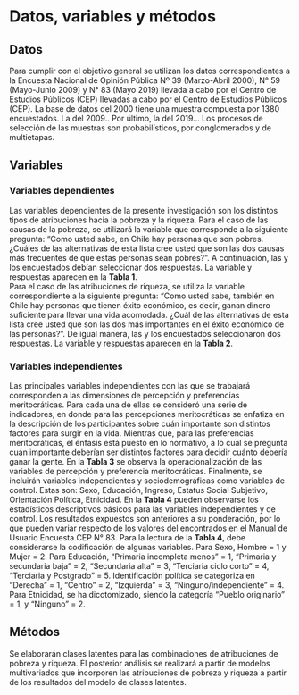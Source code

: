 # Datos, variables y métodos

## Datos

Para cumplir con el objetivo general se utilizan los datos correspondientes a la Encuesta Nacional de Opinión Pública Nº 39 (Marzo-Abril 2000), N° 59 (Mayo-Junio 2009) y N° 83 (Mayo 2019) llevada a cabo por el Centro de Estudios Públicos (CEP) llevadas a cabo por el Centro de Estudios Públicos (CEP). La base de datos del 2000 tiene una muestra compuesta por 1380 encuestados. La del 2009.. Por último, la del 2019... Los procesos de selección de las muestras son probabilísticos, por conglomerados y de multietapas.

## Variables

### Variables dependientes

Las variables dependientes de la presente investigación son los distintos tipos de atribuciones hacia la pobreza y la riqueza. Para el caso de las causas de la pobreza, se utilizará la variable que corresponde a la siguiente pregunta: “Como usted sabe, en Chile hay personas que son pobres. ¿Cuáles de las alternativas de esta lista cree usted que son las dos causas más frecuentes de que estas personas sean pobres?”. A continuación, las y los encuestados debían seleccionar dos respuestas. La variable y respuestas aparecen en la **Tabla 1**.  
Para el caso de las atribuciones de riqueza, se utiliza la variable correspondiente a la siguiente pregunta: “Como usted sabe, también en Chile hay personas que tienen éxito económico, es decir, ganan dinero suficiente para llevar una vida acomodada. ¿Cuál de las alternativas de esta lista cree usted que son las dos más importantes en el éxito económico de las personas?”. De igual manera, las y los encuestados seleccionaron dos respuestas. La variable y respuestas aparecen en la **Tabla 2**. 

### Variables independientes

Las principales variables independientes con las que se trabajará corresponden a las dimensiones de percepción y preferencias meritocráticas. Para cada una de ellas se consideró una serie de indicadores, en donde para las percepciones meritocráticas se enfatiza en la descripción de los participantes sobre cuán importante son distintos factores para surgir en la vida. Mientras que, para las preferencias meritocráticas, el énfasis está puesto en lo normativo, a lo cual se pregunta cuán importante deberían ser distintos factores para decidir cuánto debería ganar la gente. En la **Tabla 3** se observa la operacionalización de las variables de percepción y preferencia meritocráticas.
Finalmente, se incluirán variables independientes y sociodemográficas como variables de control. Estas son: Sexo, Educación, Ingreso, Estatus Social Subjetivo, Orientación Política, Etnicidad. En la **Tabla 4** pueden observarse los estadísticos descriptivos básicos para las variables independientes y de control. Los resultados expuestos son anteriores a su ponderación, por lo que pueden variar respecto de los valores del encontrados en el Manual de Usuario Encuesta CEP N° 83. 
Para la lectura de la **Tabla 4**, debe considerarse la codificación de algunas variables. Para Sexo, Hombre = 1 y Mujer = 2. Para Educación, "Primaria incompleta menos" = 1, "Primaria y secundaria baja" = 2, "Secundaria alta" = 3, "Terciaria ciclo corto" = 4, "Terciaria y Postgrado" = 5. Identificación política se categoriza en "Derecha" = 1, "Centro" = 2, "Izquierda" = 3, "Ninguno/independiente" = 4. Para Etnicidad, se ha dicotomizado, siendo la categoría “Pueblo originario" = 1, y "Ninguno" = 2.

## Métodos

Se elaborarán clases latentes para las combinaciones de atribuciones de pobreza y riqueza. El posterior análisis se realizará a partir de modelos multivariados que incorporen las atribuciones de pobreza y riqueza a partir de los resultados del modelo de clases latentes. 
